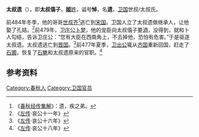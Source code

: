 {{先秦人物信息框
|名称= 太叔遗
|谥号 = 僖
|姓= [[姬姓|姬]]
|氏= 世叔/太叔
|名= 遗
|官位= [[卫国|卫国]][[大夫|大夫]]
|父= [[世叔申|世叔申]]
|子女= 
}}
'''太叔遗'''（{{bd|？||？||catIdx=T}}），即'''太叔僖子'''，[[姬姓|'''姬'''姓]]，谥号'''悼'''，名'''遗'''，[[卫国|卫国]]世叔/太叔氏。

前484年冬季，他的哥哥[[世叔齐|世叔齐]]<ref>《[[春秋经传集解|春秋经传集解]]》：遗，疾之弟。</ref>逃亡到[[宋国|宋国]]。卫国人立了太叔遗做继承人，让他娶了孔姞。<ref>《[[左传|左传]]·哀公十一年》</ref>前479年，[[卫庄公|卫庄公]][[卜|卜]][[梦|梦]]，他的宠臣向太叔僖子要[[酒|酒]]，没得到，就和卜人勾结，告诉卫庄公：“您有大臣在西南角上，不去掉他，恐怕有危害。”于是驱逐太叔遗。太叔遗逃亡到[[晋国|晋国]]。<ref>《[[左传|左传]]·哀公十六年》</ref>前477年夏季，[[卫出公|卫出公]]辄从[[齐国|齐国]]重新回国，赶走了[[石圃|石圃]]，恢复了[[石魋|石魋]]和太叔遗原来的官职。<ref>《[[左传|左传]]·哀公十八年》</ref>

==参考资料==
{{reflist}}

[[Category:春秋人|Category:春秋人]]
[[Category:卫国官员|Category:卫国官员]]